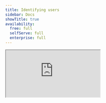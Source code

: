 ```yaml
---
title: Identifying users
sidebar: Docs
showTitle: true
availability:
  free: full
  selfServe: full
  enterprise: full
---
```


<iframe
    src="https://www.youtube-nocookie.com/embed/3afzkLS-zQA"
    className="rounded shadow-xl"
/>

<JSIdentifyIntro/> 

## How identify works

<JSIdentifyHowItWorks/>

## Best practices when using identify

### 1. Call `identify` as soon as you're able to

<JSIdentifyWhenToCall/>

### 2. Use unique strings for distinct IDs

<JSIdentifyUseUniqueIds/>

### 3. Set up person profiles and properties

<JSIdentifySetUserProperties/>


## Get the current user's distinct ID

You may find it helpful to get the current user's distinct ID. For example, to check whether you've already called `identify` for a user or not.

To do this, call the following:

<MultiLanguage selector="tabs">

```js-web
posthog.get_distinct_id()
```

```ios_swift
PostHogSDK.shared.getDistinctId()
```

```android_kotlin
PostHog.distinctId()
```

```react-native
PostHog.get_distinct_id()
```
```flutter
posthog().getDistinctId()
```
</MultiLanguage>

The ID returned is either the ID automatically generated by PostHog or the ID that has been passed by a call to `identify()`.

## Reset

<JSIdentifyReset/>

## Alias: Assigning multiple distinct IDs to the same user 

Sometimes, you want to assign multiple distinct IDs to a single user.
- Your user may have a different distinct ID known on the frontend and the backend. 
- Your user maybe unauthenticated on the browser, but authenticated in your app, and you want to associate the two sessions.
- Your user adds items to their cart before logging in with an anonymous distinct ID, logs in at checkout, and you want to associate the two sessions.

You can merge these distinct IDs into a single user by calling `alias`:

<MultiLanguage selector="tabs">

```js-web
// 'distinct_id' is optional, and will default to the current distinct ID
posthog.alias('alias_id', 'distinct_id');
```

```android_kotlin
// The alias will be associated with the current distinct ID
PostHog.alias("alias_id")
```

```ios_swift
// The alias will be associated with the current distinct ID
PostHogSDK.shared.alias("alias_id")
```

```react-native
// The alias will be associated with the current distinct ID
posthog.alias("alias_id")
```

```flutter
// The alias will be associated with the current distinct ID
posthog().alias("alias_id")
```

</MultiLanguage>

<MultiLanguage selector="tabs">

<h4>Server-side</h4>

```node
client.alias({
    distinctId: 'distinct_id',
    alias: 'alias_id',
})
```

```python
posthog.alias(previous_id='distinct_id', distinct_id='alias_id')
```

```php
PostHog::alias(array(
  'distinctId' => 'distinct_id',
  'alias' => 'alias_id'
));
```

```ruby
posthog.alias(
  distinct_id: "distinct_id",
  alias: "alias_id"
)
```

```go
client.Enqueue(posthog.Alias{
  DistinctId: "distinct_id",
  Alias: "alias_id",
})
```

```java
posthog.alias("distinct_id", "alias_id");
```

```bash
curl -v -L --header "Content-Type: application/json" -d '{
    "api_key": "<ph_project_api_key>",
    "properties": {
        "distinct_id": "distinct_id",
        "alias": "alias_id"
    },
    "timestamp": "2020-08-16 09:03:11.913767",
    "event": "$create_alias"
}' <ph_client_api_host>/i/v0/e/
```

</MultiLanguage>

The two IDs are merged with the following rules:

- If neither the `distinct_id` nor the `alias_id` are already identified, a new person is created with both IDs.
- If only one of the IDs is identified, the other ID is added to the existing person.
- If both IDs are identified:
  - If both users have merge restrictions (they've been aliased with another user before), the merge is blocked.
  - If one of the users has merge restrictions and the other does not, the user without merge restrictions is merged into the user with merge restrictions.

This means you can use aliases to merge un-identified, anonymous users into identified users to point anonymous events to an identified person. This also means you can merge users who have been identified before, but have not been aliased with another user.

You can view whether a user can be merged into another user using `alias` when [viewing their properties](/docs/data/user-properties#how-to-view-user-properties) in the PostHog app: Under their ID, you'll see `Merge restrictions`. This will indicate whether there are merge restrictions or not – i.e., whether you can use their ID as an `alias_id` or not.

<ProductScreenshot
    imageLight = {mergeRestrictionsLight} 
    imageDark = {mergeRestrictionsDark}
    classes="rounded"
    alt="Merge restrictions tooltipl"
/>

> **Note:** When calling `alias` in the frontend SDKs, if you have set any properties onto the anonymous user, they are merged into the user with `distinct_id`. For more details, see the FAQ on [how properties are managed when identifying anonymous users](/docs/data/identify#how-are-properties-managed-when-identifying-anonymous-users).

## Troubleshooting and FAQs

### What happens if you call `identify` or `alias` with invalid inputs?

When calling either of these with invalid inputs (such as in the examples described in this doc e.g., using null strings with `identify`, or by trying to use a distinct ID of another user as an alias ID), the following will happen:

1. We process the event normally (it will be ingested and show up in the UI).
2. Merging users will be refused and an ingestion warning will be logged (see [ingestion warnings](/manual/data-management#ingestion-warnings) for more details).
3. The event will be only be tied to the user associated with `distinct_id`.

PostHog also has built-in protections to stop the most common distinct ID mistakes. See the FAQ at the end of this page for more details.

| Type | Invalid distinct IDs |
|------|---------------------|
| Empty spaces | Any string containing only spaces (e.g. `' '`, `'       '`) |
| Case insensitive | `anonymous`<br/>`guest`<br/>`distinctid`<br/>`distinct_id`<br/>`id`<br/>`not_authenticated`<br/>`email`<br/>`undefined`<br/>`true`<br/>`false` |
| Case sensitive | `[object Object]`<br/>`NaN`<br/>`None`<br/>`none`<br/>`null`<br/>`0` |

We do not allow identifying a user that has already been identified with a different distinct ID. For example:

<MultiLanguage selector="tabs">

```js-web
posthog.identify(
    'distinct_id_one',
    {} 
    {}, 
);
posthog.identify(
    'distinct_id_two',
    {} 
    {}, 
);
// ❌ Not possible, since we already identified this user with "distinct_id_one"
// so we cannot identify them again with a different distinct ID "distinct_id_two"
```

```android_kotlin
PostHog.identify(distinctId = "distinct_id_one")
PostHog.identify(distinctId = "distinct_id_two")
// ❌ Not possible, since we already identified this user with "distinct_id_one"
// so we cannot identify them again with a different distinct ID "distinct_id_two"
```

```ios_swift
PostHogSDK.shared.identify("distinct_id_one",
                           userProperties: [:])
PostHogSDK.shared.identify("distinct_id_two",
                           userProperties: [:])
// ❌ Not possible, since we already identified this user with "distinct_id_one"
// so we cannot identify them again with a different distinct ID "distinct_id_two"
```

</MultiLanguage>


### How to merge users

It may happen that, due to implementation issues, the same user in your product has multiple users in PostHog associated with them. In these cases, you can use `$merge_dangerously` to merge multiple PostHog users into a single user.
   
> **⚠️ Warnings:** 
> 1. Merging users with `$merge_dangerously` is irreversible and has no safeguards! Be careful not to merge users who should not be merged together. Due to the dangers, we don't recommend you merge users frequently, but rather as a one-off for recovering from implementation problems.
> 2. Before using `$merge_dangerously`, first check if [alias](/docs/product-analytics/identify#alias-assigning-multiple-distinct-ids-to-the-same-user) would better suit your needs.

Merging users is done by sending a `$merge_dangerously` event:

<MultiLanguage selector="tabs">

```node
client.capture({
    distinctId: 'distinct_id_of_user_to_merge_into',
    event: '$merge_dangerously',
    properties: {
        alias: 'distinct_id_of_user_to_be_merged',
    },
})
```

```js-web
// This will merge distinct_id_of_user_to_be_merged into the user sending this event
posthog.capture({
    '$merge_dangerously',
    {
        alias: 'distinct_id_of_user_to_be_merged',
    },
})
```

```py
posthog.capture('distinct_id_of_user_to_merge_into', 
  '$merge_dangerously', 
  {'alias': 'distinct_id_of_user_to_be_merged'})
```

```go
client.Enqueue(posthog.Capture{
  DistinctId: "distinct_id_of_user_to_merge_into",
  Event:      "$merge_dangerously",
  Properties: posthog.NewProperties().
    Set("alias", "distinct_id_of_user_to_be_merged"),
})
```

```ruby
posthog.capture({
    distinct_id: 'distinct_id_of_user_to_merge_into',
    event: '$merge_dangerously',
    properties: {
        alias: 'distinct_id_of_user_to_be_merged'
    }
})
```

```bash
curl -v -L --header "Content-Type: application/json" -d '{
    "api_key": "<ph_project_api_key>",
    "properties": {
      "alias": "distinct_id_of_user_to_be_merged"
    },
    "timestamp": "2020-08-16 09:03:11.913767",
    "distinct_id": "distinct_id_of_user_to_merge_into",
    "event": "$merge_dangerously"
}' <ph_client_api_host>/i/v0/e/
```

</MultiLanguage>

### How to identify users across platforms

<JSIdentifyCrossPlatform/>

### How to split a merged user back into separate users

If you've accidentally linked distinct IDs together that represent different users, or you've made a mistake when merging users, it's possible to split their combined user back into separate users. You can do this in the PostHog app by navigating to the user you'd like split, and then clicking "Split IDs" in the top right corner. 

> **Warning:** This will treat the distinct IDs as separate users for future events. However, there is no guarantee as to how past events will be treated – they may be be considered separate users, or be considered a single user for some or all events.

<ProductVideo
    videoLight = {splitUsersLight}
    videoDark = {splitUsersDark}
    classes="rounded"
    alt="How to split users in PostHog"
/>

### How are properties managed when merging users?

When a `User B` is merged into another `User A`, all the properties of the `User B` are added to `User A`. If there is a conflict, the properties of `User A` are prioritized over `User B`. For example:

```node
/* Assume User A has the properties:
{ 
        name: 'User A',
        location: 'London',
}
*/

/* Assume User B has the properties:
{ 
        name: 'User B',
        location: 'Rome',
        phone: '0800-POSTHOG',
}
*/

client.capture({
    distinctId: 'distinct_id_of_user_A',
    event: '$merge_dangerously',
    properties: {
        alias: 'distinct_id_of_user_B',
    },
})

/* User B has merged into User A. The resulting user will now have properties:
{ 
  name: 'User A',
  location: 'London', 
  phone: '0800-POSTHOG', 
}
*/
```

### How are properties managed when identifying anonymous users?

When an anonymous user is identified as `User A`, all the properties of the anonymous user are added to `User A`. If there is a conflict, the properties of `User A` are prioritized over the anonymous user. For example:

```js-web
/* Assume existing User A has the properties:
{ 
        name: 'User A',
        location: 'London',
        timezone: 'GMT',
}
*/

/* Assume User A uses your app on a new device, 
but has not yet logged in and so identify has not been called.
They are still an "anonymous user"

New properties are set for this "anonymous user"
*/
posthog.capture(
    'event_name', 
    { 
        $set: { 
            name: 'Anonymous User',
            phone: '0800-POSTHOG',
          },
    }
)

// After log in, we identify the user as User A
client.identify({
    distinctId: 'user_A',
    properties: {
        timezone: 'GMT+8',
    },
})

/* User A will now have properties:
{ 
  name: 'User A',
  location: 'London', 
  phone: '0800-POSTHOG', 
  timezone: 'GMT+8' 
}
*/
```
